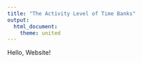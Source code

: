 ```yaml
---
title: "The Activity Level of Time Banks"
output:
  html_document:
    theme: united
---
```


Hello, Website!
